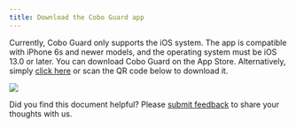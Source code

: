 ```yaml
---
title: Download the Cobo Guard app
---
```


Currently, Cobo Guard only supports the iOS system. The app is compatible with iPhone 6s and newer models, and the operating system must be iOS 13.0 or later. You can download Cobo Guard on the App Store. Alternatively, simply [click here](https://apps.apple.com/us/app/cobo-guard/id6450997458?ref=cobo-institutional-digital-asset-custody-provider) or scan the QR code below to download it.

<img src="/en/images/cobo-guard/common/QRcode.png" className="screenshot_modal"></img>

<Tip>Did you find this document helpful? Please [submit feedback](https://forms.zohopublic.com/cobo/form/DocumentFeedbackForm/formperma/QvLOhxJv1_JMsJ-1dleZ8Itb_7rzN-LtgvsDdxosoVI) to share your thoughts with us.</Tip>